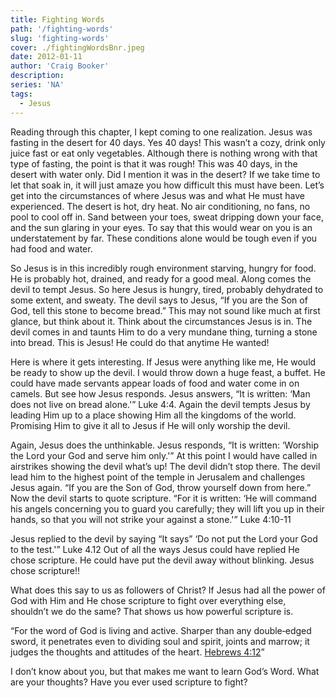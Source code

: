 ```yaml
---
title: Fighting Words
path: '/fighting-words'
slug: 'fighting-words'
cover: ./fightingWordsBnr.jpeg
date: 2012-01-11
author: 'Craig Booker'
description:
series: 'NA'
tags:
  - Jesus
---
```


Reading through this chapter, I kept coming to one realization. Jesus was fasting in the desert for 40 days. Yes 40 days! This wasn’t a cozy, drink only juice fast or eat only vegetables. Although there is nothing wrong with that type of fasting, the point is that it was rough! This was 40 days, in the desert with water only. Did I mention it was in the desert? If we take time to let that soak in, it will just amaze you how difficult this must have been. Let’s get into the circumstances of where Jesus was and what He must have experienced. The desert is hot, dry heat. No air conditioning, no fans, no pool to cool off in. Sand between your toes, sweat dripping down your face, and the sun glaring in your eyes. To say that this would wear on you is an understatement by far. These conditions alone would be tough even if you had food and water.

So Jesus is in this incredibly rough environment starving, hungry for food. He is probably hot, drained, and ready for a good meal. Along comes the devil to tempt Jesus. So here Jesus is hungry, tired, probably dehydrated to some extent, and sweaty. The devil says to Jesus, “If you are the Son of God, tell this stone to become bread.” This may not sound like much at first glance, but think about it. Think about the circumstances Jesus is in. The devil comes in and taunts Him to do a very mundane thing, turning a stone into bread. This is Jesus! He could do that anytime He wanted!

Here is where it gets interesting. If Jesus were anything like me, He would be ready to show up the devil. I would throw down a huge feast, a buffet. He could have made servants appear loads of food and water come in on camels. But see how Jesus responds. Jesus answers, “It is written: ‘Man does not live on bread alone.'” Luke 4:4. Again the devil tempts Jesus by leading Him up to a place showing Him all the kingdoms of the world. Promising Him to give it all to Jesus if He will only worship the devil.

Again, Jesus does the unthinkable. Jesus responds, “It is written: ‘Worship the Lord your God and serve him only.'” At this point I would have called in airstrikes showing the devil what’s up! The devil didn’t stop there. The devil lead him to the highest point of the temple in Jerusalem and challenges Jesus again. “If you are the Son of God, throw yourself down from here.” Now the devil starts to quote scripture. “For it is written: ‘He will command his angels concerning you to guard you carefully; they will lift you up in their hands, so that you will not strike your against a stone.'” Luke 4:10-11

Jesus replied to the devil by saying “It says” ‘Do not put the Lord your God to the test.'” Luke 4.12 Out of all the ways Jesus could have replied He chose scripture. He could have put the devil away without blinking. Jesus chose scripture!!

What does this say to us as followers of Christ? If Jesus had all the power of God with Him and He chose scripture to fight over everything else, shouldn’t we do the same? That shows us how powerful scripture is.

“For the word of God is living and active. Sharper than any double‑edged sword, it penetrates even to dividing soul and spirit, joints and marrow; it judges the thoughts and attitudes of the heart. [Hebrews 4:12](http://bible.us/Heb4.12.NIV84)”

I don’t know about you, but that makes me want to learn God’s Word. What are your thoughts? Have you ever used scripture to fight?
